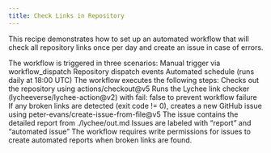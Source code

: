```yaml
---
title: Check Links in Repository
---
```



This recipe demonstrates how to set up an automated workflow that will check all repository links once per day and create an issue in case of errors.

The workflow is triggered in three scenarios:
Manual trigger via workflow_dispatch
Repository dispatch events
Automated schedule (runs daily at 18:00 UTC)
The workflow executes the following steps:
Checks out the repository using actions/checkout@v5
Runs the Lychee link checker (lycheeverse/lychee-action@v2) with fail: false to prevent workflow failure
If any broken links are detected (exit code != 0), creates a new GitHub issue using peter-evans/create-issue-from-file@v5
The issue contains the detailed report from ./lychee/out.md
Issues are labeled with “report” and “automated issue”
The workflow requires write permissions for issues to create automated reports when broken links are found.

<CodeBlock file=".github/workflows/check-links.yml" />
